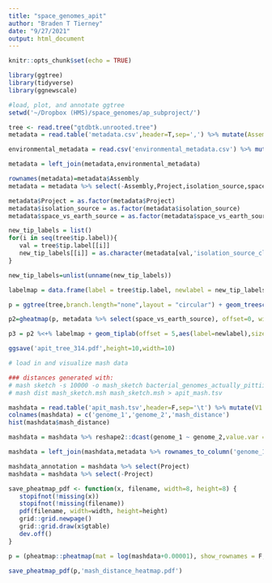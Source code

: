 ```yaml
---
title: "space_genomes_apit"
author: "Braden T Tierney"
date: "9/27/2021"
output: html_document
---
```


```r
knitr::opts_chunk$set(echo = TRUE)
```

```r
library(ggtree)
library(tidyverse)
library(ggnewscale)
```

```r
#load, plot, and annotate ggtree 
setwd('~/Dropbox (HMS)/space_genomes/ap_subproject/')

tree <- read.tree("gtdbtk.unrooted.tree")
metadata = read.table('metadata.csv',header=T,sep=',') %>% mutate(Assembly = strsplit(Assembly,'\\.') %>% map_chr(1))

environmental_metadata = read.csv('environmental_metadata.csv') %>% mutate(Assembly = strsplit(Assembly,'\\.') %>% map_chr(1))

metadata = left_join(metadata,environmental_metadata)

rownames(metadata)=metadata$Assembly
metadata = metadata %>% select(-Assembly,Project,isolation_source,space_vs_earth_source) %>% mutate(Project = if_else(Project=='','NON-ISS',Project))

metadata$Project = as.factor(metadata$Project)
metadata$isolation_source = as.factor(metadata$isolation_source)
metadata$space_vs_earth_source = as.factor(metadata$space_vs_earth_source)

new_tip_labels = list()
for(i in seq(tree$tip.label)){
   val = tree$tip.label[[i]]
   new_tip_labels[[i]] = as.character(metadata[val,'isolation_source_cleaned'])
}

new_tip_labels=unlist(unname(new_tip_labels))

labelmap = data.frame(label = tree$tip.label, newlabel = new_tip_labels)

p = ggtree(tree,branch.length="none",layout = "circular") + geom_treescale() 

p2=gheatmap(p, metadata %>% select(space_vs_earth_source), offset=0, width=.1, colnames=FALSE, legend_title="Isolation Source")+ scale_fill_viridis_d(option="D", name="Isolation Source")  

p3 = p2 %<+% labelmap + geom_tiplab(offset = 5,aes(label=newlabel),size =2, parse=F)

ggsave('apit_tree_314.pdf',height=10,width=10)
```

```r
# load in and visualize mash data

### distances generated with:
# mash sketch -s 10000 -o mash_sketch bacterial_genomes_actually_pittii/*.fna
# mash dist mash_sketch.msh mash_sketch.msh > apit_mash.tsv

mashdata = read.table('apit_mash.tsv',header=F,sep='\t') %>% mutate(V1 = strsplit(V1,'/') %>% map_chr(2) %>% strsplit('\\.') %>% map_chr(1))  %>% mutate(V2 = strsplit(V2,'/') %>% map_chr(2) %>% strsplit('\\.') %>% map_chr(1)) %>% select(V1,V2,V3)
colnames(mashdata) = c('genome_1','genome_2','mash_distance')
hist(mashdata$mash_distance)

mashdata = mashdata %>% reshape2::dcast(genome_1 ~ genome_2,value.var = 'mash_distance') 

mashdata = left_join(mashdata,metadata %>% rownames_to_column('genome_1') %>% select(genome_1,Project)) %>% mutate(Project = if_else(as.character(Project) == 'Non-ISS','',as.character(Project)) %>% as.factor) %>%  column_to_rownames('genome_1') 

mashdata_annotation = mashdata %>% select(Project)
mashdata = mashdata %>% select(-Project)

save_pheatmap_pdf <- function(x, filename, width=8, height=8) {
   stopifnot(!missing(x))
   stopifnot(!missing(filename))
   pdf(filename, width=width, height=height)
   grid::grid.newpage()
   grid::grid.draw(x$gtable)
   dev.off()
}

p = (pheatmap::pheatmap(mat = log(mashdata+0.00001), show_rownames = F,show_colnames = F,annotation_row = mashdata_annotation, cellwidth = 1,cellheight = 1))

save_pheatmap_pdf(p,'mash_distance_heatmap.pdf')
```






